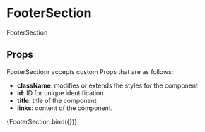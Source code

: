 
<Meta title="components/atoms/FooterSection" decorators={[withDesign]} />

# FooterSection

FooterSection

## Props

FooterSectionr accepts custom Props that are as follows:

- <b>className</b>: modifies or extends the styles for the component
- <b>id</b>: ID for unique identification
- <b>title</b>: title of the component
- <b>links</b>: content of the component.

<Canvas>
  <Story
    name="FooterSection"
    parameters={{
      design: {
        type: 'figma',
        url: '',
      },
    }}
    args={{
      title: 'Lorem Ipsum',
      links: [
        { id: '0', title: 'Link-1' },
        { id: '1', title: 'Link-2' },
      ],
    }}
  >
    {FooterSection.bind({})}
  </Story>
</Canvas>

<ArgsTable of={FooterSection} />
